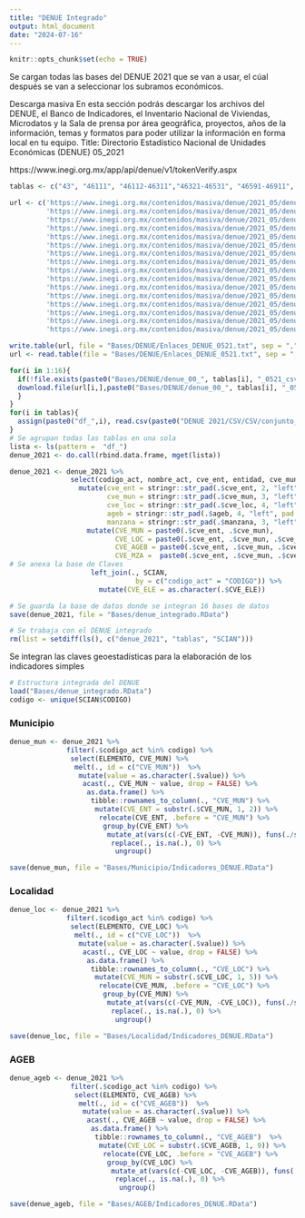 ```yaml
---
title: "DENUE Integrado"
output: html_document
date: "2024-07-16"
---
```


```r
knitr::opts_chunk$set(echo = TRUE)
```

Se cargan todas las bases del DENUE 2021 que se van a usar, el cúal después se van a seleccionar los subramos económicos. 


Descarga masiva
En esta sección podrás descargar los archivos del DENUE, el Banco de Indicadores, el Inventario Nacional de Viviendas, Microdatos y la Sala de prensa por área geográfica, proyectos, años de la información, temas y formatos para poder utilizar la información en forma local en tu equipo.
Title: Directorio Estadístico Nacional de Unidades Económicas (DENUE) 05_2021

https://www.inegi.org.mx/app/api/denue/v1/tokenVerify.aspx

```r
tablas <- c("43", "46111", "46112-46311","46321-46531", "46591-46911", "48-49", "51", "52", "56", "61", "62", "71",  "72_1", "72_2", "81_1", "81_2")

url <- c('https://www.inegi.org.mx/contenidos/masiva/denue/2021_05/denue_00_43_0521_csv.zip',
         'https://www.inegi.org.mx/contenidos/masiva/denue/2021_05/denue_00_46111_0521_csv.zip',
         'https://www.inegi.org.mx/contenidos/masiva/denue/2021_05/denue_00_46112-46311_0521_csv.zip',
         'https://www.inegi.org.mx/contenidos/masiva/denue/2021_05/denue_00_46321-46531_0521_csv.zip',
         'https://www.inegi.org.mx/contenidos/masiva/denue/2021_05/denue_00_46591-46911_0521_csv.zip',
         'https://www.inegi.org.mx/contenidos/masiva/denue/2021_05/denue_00_48-49_0521_csv.zip',
         'https://www.inegi.org.mx/contenidos/masiva/denue/2021_05/denue_00_51_0521_csv.zip',
         'https://www.inegi.org.mx/contenidos/masiva/denue/2021_05/denue_00_52_0521_csv.zip',
         'https://www.inegi.org.mx/contenidos/masiva/denue/2021_05/denue_00_56_0521_csv.zip',
         'https://www.inegi.org.mx/contenidos/masiva/denue/2021_05/denue_00_61_0521_csv.zip',
         'https://www.inegi.org.mx/contenidos/masiva/denue/2021_05/denue_00_62_0521_csv.zip',
         'https://www.inegi.org.mx/contenidos/masiva/denue/2021_05/denue_00_71_0521_csv.zip',
         'https://www.inegi.org.mx/contenidos/masiva/denue/2021_05/denue_00_72_1_0521_csv.zip',
         'https://www.inegi.org.mx/contenidos/masiva/denue/2021_05/denue_00_72_2_0521_csv.zip',
         'https://www.inegi.org.mx/contenidos/masiva/denue/2021_05/denue_00_81_1_0521_csv.zip',
         'https://www.inegi.org.mx/contenidos/masiva/denue/2021_05/denue_00_81_2_0521_csv.zip')

write.table(url, file = "Bases/DENUE/Enlaces_DENUE_0521.txt", sep = ",")
url <- read.table(file = "Bases/DENUE/Enlaces_DENUE_0521.txt", sep = ",")

for(i in 1:16){
  if(!file.exists(paste0("Bases/DENUE/denue_00_", tablas[i], "_0521_csv.zip"))){
  download.file(url[i,],paste0("Bases/DENUE/denue_00_", tablas[i], "_0521_csv.zip"), mode = "wb")
  }
}
for(i in tablas){
  assign(paste0("df_",i), read.csv(paste0("DENUE 2021/CSV/CSV/conjunto_de_datos/denue_inegi_",i,"_.csv"), fileEncoding = "latin1"))
}
# Se agrupan todas las tablas en una sola
lista <- ls(pattern =  "df_")
denue_2021 <- do.call(rbind.data.frame, mget(lista))

denue_2021 <- denue_2021 %>%
               select(codigo_act, nombre_act, cve_ent, entidad, cve_mun, municipio, cve_loc, localidad, ageb, manzana) %>% 
                 mutate(cve_ent = stringr::str_pad(.$cve_ent, 2, "left", pad = "0"), 
                        cve_mun = stringr::str_pad(.$cve_mun, 3, "left", pad = "0"),
                        cve_loc = stringr::str_pad(.$cve_loc, 4, "left", pad = "0"),
                        ageb = stringr::str_pad(.$ageb, 4, "left", pad = "0"),
                        manzana = stringr::str_pad(.$manzana, 3, "left", pad = "0")) %>%
                   mutate(CVE_MUN = paste0(.$cve_ent, .$cve_mun),
                          CVE_LOC = paste0(.$cve_ent, .$cve_mun, .$cve_loc),
                          CVE_AGEB = paste0(.$cve_ent, .$cve_mun, .$cve_loc, .$ageb), 
                          CVE_MZA =  paste0(.$cve_ent, .$cve_mun, .$cve_loc, .$ageb, .$manzana)) %>%
# Se anexa la base de Claves
                    left_join(., SCIAN, 
                               by = c("codigo_act" = "CODIGO")) %>%
                      mutate(CVE_ELE = as.character(.$CVE_ELE))

# Se guarda la base de datos donde se integran 16 bases de datos
save(denue_2021, file = "Bases/denue_integrado.RData")

# Se trabaja con el DENUE integrado 
rm(list = setdiff(ls(), c("denue_2021", "tablas", "SCIAN")))
```


Se integran las claves geoestadísticas para la elaboración de los indicadores simples

```r
# Estructura integrada del DENUE
load("Bases/denue_integrado.RData")
codigo <- unique(SCIAN$CODIGO)
```

### Municipio {-}

```r
denue_mun <- denue_2021 %>%
              filter(.$codigo_act %in% codigo) %>%
               select(ELEMENTO, CVE_MUN) %>%
                melt(., id = c("CVE_MUN"))  %>%
                 mutate(value = as.character(.$value)) %>%
                  acast(., CVE_MUN ~ value, drop = FALSE) %>% 
                   as.data.frame() %>% 
                    tibble::rownames_to_column(., "CVE_MUN") %>%
                     mutate(CVE_ENT = substr(.$CVE_MUN, 1, 2)) %>%
                      relocate(CVE_ENT, .before = "CVE_MUN") %>%
                       group_by(CVE_ENT) %>%
                        mutate_at(vars(c(-CVE_ENT, -CVE_MUN)), funs(./sum(.)*100))%>%
                         replace(., is.na(.), 0) %>% 
                          ungroup() 

save(denue_mun, file = "Bases/Municipio/Indicadores_DENUE.RData")
```


### Localidad {-}

```r
denue_loc <- denue_2021 %>%
              filter(.$codigo_act %in% codigo) %>%
               select(ELEMENTO, CVE_LOC) %>%
                melt(., id = c("CVE_LOC"))  %>%
                 mutate(value = as.character(.$value)) %>%
                  acast(., CVE_LOC ~ value, drop = FALSE) %>% 
                   as.data.frame() %>% 
                    tibble::rownames_to_column(., "CVE_LOC") %>%
                     mutate(CVE_MUN = substr(.$CVE_LOC, 1, 5)) %>%
                      relocate(CVE_MUN, .before = "CVE_LOC") %>%
                       group_by(CVE_MUN) %>%
                        mutate_at(vars(c(-CVE_MUN, -CVE_LOC)), funs(./sum(.)*100))%>%
                         replace(., is.na(.), 0) %>% 
                          ungroup() 

save(denue_loc, file = "Bases/Localidad/Indicadores_DENUE.RData")
```


### AGEB {-}

```r
denue_ageb <- denue_2021 %>%
               filter(.$codigo_act %in% codigo) %>%
                select(ELEMENTO, CVE_AGEB) %>%
                 melt(., id = c("CVE_AGEB"))  %>%
                  mutate(value = as.character(.$value)) %>%
                   acast(., CVE_AGEB ~ value, drop = FALSE) %>% 
                    as.data.frame() %>% 
                     tibble::rownames_to_column(., "CVE_AGEB")  %>%
                      mutate(CVE_LOC = substr(.$CVE_AGEB, 1, 9)) %>%
                       relocate(CVE_LOC, .before = "CVE_AGEB") %>%
                        group_by(CVE_LOC) %>%
                         mutate_at(vars(c(-CVE_LOC, -CVE_AGEB)), funs(./sum(.)*100))%>%
                          replace(., is.na(.), 0) %>% 
                           ungroup() 

save(denue_ageb, file = "Bases/AGEB/Indicadores_DENUE.RData")
```


